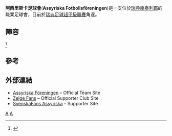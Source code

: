 {{Infobox football club
|  clubname = 阿西里斯卡足球會
|  image    = <!-- 檔案不存在 [[File:Assyriska.svg|150px]] ，可從英文維基百科取得 -->
|  fullname = Assyriska Fotbollsföreningen
|  nickname = AFF
|  founded  = {{start date and age|df=yes|1974}}
|  ground   = [[南泰利耶|南泰利耶]][[Södertälje_Fotbollsarena|Södertälje Fotbollsarena]]
|  capacity = 6,700
|  chairman = Ninip Kino
|mgrtitle    = Head coach
|  manager  = [[Valentic_Azrudin|Valentic Azrudin]]
|  league   = [[瑞典足球超甲級聯賽|瑞典足球超甲級聯賽]]
|  season   = 2014
|  position = 瑞典足球超甲級聯賽, 14th
|  pattern_la1=_shouldersonwhite|pattern_b1=_shouldersonwhite|pattern_ra1=_shouldersonwhite
|  leftarm1=ff0000|body1=ff0000|rightarm1=ff0000|shorts1=ffffff|socks1=ffffff
|  pattern_la2=_whiteshoulders|pattern_b2=_whiteshoulders|pattern_ra2=_whiteshoulders
|  leftarm2=ff0000|body2=ff0000|rightarm2=ff0000|shorts2=ff0000|socks2=ff0000
}}
'''阿西里斯卡足球會'''('''Assyriska Fotbollsföreningen''')是一支位於[[瑞典|瑞典]][[南泰利耶|南泰利耶]]的職業足球會，目前於[[瑞典足球超甲級聯賽|瑞典足球超甲級聯賽]]角逐。

== 陣容 ==
{{Updated|2015年1月10日}}<ref>{{cite web |url=http://www.assyriska.se/index.php?id=31|publisher=Assyriska FF |language=sv |accessdate=6 July 2013|title=Truppen}}</ref>
{{Fs start}}
{{Fs player|no= 1|nat=SWE|pos=GK|name=[[Robin_Malmkvist|Robin Malmkvist]]}}
{{Fs player|no= 2|nat=SWE|pos=DF|name=Filip Korkes}}
{{Fs player|no= 3|nat=SWE|pos=DF|name=[[Christoffer_Eriksson|Christoffer Eriksson]]}}
{{Fs player|no= 4|nat=FIN|pos=DF|name=[[Jani_Tanska|Jani Tanska]]}}
{{Fs player|no= 5|nat=SWE|pos=DF|name=[[David_Durmaz|David Durmaz]]}}
{{Fs player|no= 6|nat=SWE|pos=DF|name=[[Linus_Malmborg|Linus Malmborg]]|other=[[隊長|隊長]]}}
{{Fs player|no= 7|nat=SWE|pos=MF|name=Alexander Nilsson}}
{{Fs player|no= 8|nat=SWE|pos=MF|name=Jens Jacobsson}}
{{Fs player|no= 9|nat=SWE|pos=FW|name=[[Andreas_Haddad|Andreas Haddad]]}}
{{Fs player|no=10|nat=SWE|pos=MF|name=Christopher Brandeborn}}
{{Fs player|no=11|nat=BIH|pos=FW|name=[[Admir_Aganović|Admir Aganović]]}}
{{Fs player|no=12|nat=SWE|pos=MF|name=[[Fredrik_Holster|Fredrik Holster]]}}
{{Fs mid}}
{{Fs player|no=13|nat=SWE|pos=DF|name=[[Isa_Demir|Isa Demir]]}}
{{Fs player|no=14|nat=SWE|pos=MF|name=Rani Besara}}
{{Fs player|no=15|nat=SWE|pos=MF|name=George Makdessi}}
{{Fs player|no=17|nat=SWE|pos=MF|name=Yousef Yousef}}
{{Fs player|no=19|nat=ARG|pos=FW|name=[[Gustavo_Blanco_Leschuk|Gustavo Blanco Leschuk]]}}
{{Fs player|no=20|nat=SWE|pos=MF|name=Rani Haddad}}
{{Fs player|no=21|nat=SWE|pos=GK|name=Adrian Engdahl}}
{{Fs player|no=22|nat=SWE|pos=DF|name=Nemrut Awrohum}}
{{Fs player|no=24|nat=GAM|pos=MF|name=[[Aziz_Corr_Nyang|Aziz Corr Nyang]]}}
{{Fs player|no=87|nat=SWE|pos=MF|name=[[Christer_Youssef|Christer Youssef]]|other=[[副隊長|副隊長]]}}
{{Fs player|no=88|nat=SWE|pos=DF|name=Kyle Konwea}}
{{Fs player|no=91|nat=SWE|pos=FW|name=Mattias Genc}}
{{Fs end}}

==參考==
{{Reflist}}

==外部連結==
* [http://www.assyriska.se/ Assyriska Föreningen] – Official Team Site
* [https://web.archive.org/web/20130717203856/http://zelge.com/ Zelge Fans] – Official Supporter Club Site
* [http://www.svenskafans.com/fotboll/assyriska/ SvenskaFans Assyriska] – Supporter Site

[[Category:1974年建立的足球俱樂部|A]]
[[Category:瑞典足球俱樂部|A]]